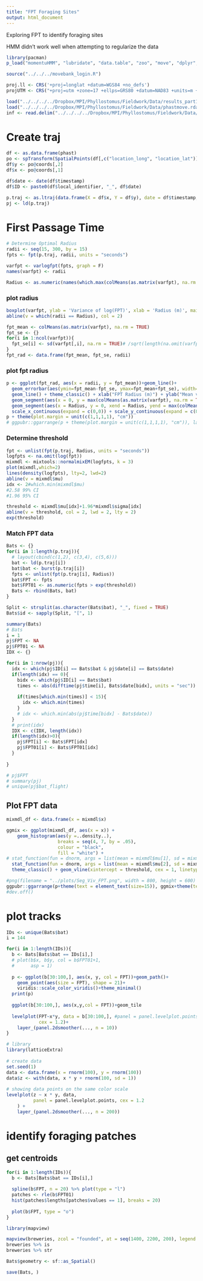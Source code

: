 ```yaml
---
title: "FPT Foraging Sites"
output: html_document
---
```


Exploring FPT to identify foraging sites

HMM didn't work well when attempting to regularize the data


```r
library(pacman)
p_load("momentuHMM", "lubridate", "data.table", "zoo", "move", "dplyr", "adehabitatLT")

source("../../../movebank_login.R")

proj.ll <- CRS('+proj=longlat +datum=WGS84 +no_defs')
projUTM <- CRS("+proj=utm +zone=17 +ellps=GRS80 +datum=NAD83 +units=m +no_defs")
```

```r
load("../../../../Dropbox/MPI/Phyllostomus/Fieldwork/Data/results_part1.rdata")
load("../../../../Dropbox/MPI/Phyllostomus/Fieldwork/Data/phastmove.rdata")
inf <- read.delim("../../../../Dropbox/MPI/Phyllostomus/Fieldwork/Data/Greater spear-nosed bat (Phyllostomus hastatus) in Bocas del Toro 2021-2022-reference-data.csv", header=T, sep=',', as.is=T)
```


# Create traj  
```r
df <- as.data.frame(phast)
po <- spTransform(SpatialPoints(df[,c("location_long", "location_lat")], proj4string=proj.ll), CRSobj=projUTM)
df$y <- po@coords[,2]
df$x <- po@coords[,1]

df$date <- date(df$timestamp)
df$ID <- paste0(df$local_identifier, "_", df$date)

p.traj <- as.ltraj(data.frame(X = df$x, Y = df$y), date = df$timestamp, id = factor(df$local_identifier), burst = df$ID)
pj <- ld(p.traj)

```

# First Passage Time

```r
# Determine Optimal Radius
radii <- seq(15, 300, by = 15)
fpts <- fpt(p.traj, radii, units = "seconds")

varfpt <- varlogfpt(fpts, graph = F)
names(varfpt) <- radii

Radius <- as.numeric(names(which.max(colMeans(as.matrix(varfpt), na.rm = TRUE))))

```

### plot radius
```r
boxplot(varfpt, ylab = 'Variance of log(FPT)', xlab = 'Radius (m)', main = paste0("Radius = ", Radius, " m"))
abline(v = which(radii == Radius), col = 2)
```


```r
fpt_mean <- colMeans(as.matrix(varfpt), na.rm = TRUE)
fpt_se <- {}
for(i in 1:ncol(varfpt)){
  fpt_se[i] <- sd(varfpt[,i], na.rm = TRUE)# /sqrt(length(na.omit(varfpt[,i])))
}
fpt_rad <- data.frame(fpt_mean, fpt_se, radii)
```

### plot fpt radius
```r
p <- ggplot(fpt_rad, aes(x = radii, y = fpt_mean))+geom_line()+ 
  geom_errorbar(aes(ymin=fpt_mean-fpt_se, ymax=fpt_mean+fpt_se), width=30, colour = "black") + 
  geom_line() + theme_classic() + xlab("FPT Radius (m)") + ylab("Mean variance (SD)") +
  geom_segment(aes(x = 0, y = max(colMeans(as.matrix(varfpt), na.rm = TRUE)), xend = Radius, yend = max(colMeans(as.matrix(varfpt), na.rm = TRUE))), linetype = "dashed") +
  geom_segment(aes(x = Radius, y = 0, xend = Radius, yend = max(colMeans(as.matrix(varfpt), na.rm = TRUE))), linetype = "dashed") +
  scale_x_continuous(expand = c(0,0)) + scale_y_continuous(expand = c(0,0)) 
p + theme(plot.margin = unit(c(1,1,1,1), "cm"))
# ggpubr::ggarrange(p + theme(plot.margin = unit(c(1,1,1,1), "cm")), labels = "A")
```

### Determine threshold
```r
fpt <- unlist(fpt(p.traj, Radius, units = "seconds"))
logfpts <- na.omit(log(fpt))
mixmdl <- mixtools::normalmixEM(logfpts, k = 3)
plot(mixmdl,which=2)
lines(density(logfpts), lty=2, lwd=2)
abline(v = mixmdl$mu)
idx <- 2#which.min(mixmdl$mu)
#2.58 99% CI
#1.96 95% CI

threshold <- mixmdl$mu[idx]+1.96*mixmdl$sigma[idx]
abline(v = threshold, col = 2, lwd = 2, lty = 2)
exp(threshold)
```

### Match FPT data
```r
Bats <- {}
for(i in 1:length(p.traj)){
  # layout(cbind(c(1,2), c(3,4), c(5,6)))
  bat <- ld(p.traj[i])
  bat$bat <- burst(p.traj[i])
  fpts <- unlist(fpt(p.traj[i], Radius))
  bat$FPT <- fpts
  bat$FPT01 <- as.numeric(fpts > exp(threshold))
  Bats <- rbind(Bats, bat)
}

Split <- strsplit(as.character(Bats$bat), "_", fixed = TRUE)
Bats$id <- sapply(Split, "[", 1)

summary(Bats)
# Bats
i = 1
pj$FPT <- NA
pj$FPT01 <- NA
IDX <- {}

for(i in 1:nrow(pj)){
  idx <- which(pj$ID[i] == Bats$bat & pj$date[i] == Bats$date)
  if(length(idx) == 0){
    bidx <- which(pj$ID[i] == Bats$bat)
    times <- abs(difftime(pj$time[i], Bats$date[bidx], units = "sec"))
    
    if(times[which.min(times)] < 15){
      idx <- which.min(times)
    }
    # idx <- which.min(abs(pj$time[bidx] - Bats$date))
  }
  # print(idx)
  IDX <- c(IDX, length(idx))
  if(length(idx)>0){
    pj$FPT[i] <- Bats$FPT[idx]
    pj$FPT01[i] <- Bats$FPT01[idx]  
  }
  
}

# pj$FPT
# summary(pj)
# unique(pj$bat_flight)
```


## Plot FPT data
```r

mixmdl_df <- data.frame(x = mixmdl$x)

ggmix <- ggplot(mixmdl_df, aes(x = x)) + 
    geom_histogram(aes(y =..density..),
                   breaks = seq(4, 7, by = .05), 
                   colour = "black", 
                   fill = "white") + 
# stat_function(fun = dnorm, args = list(mean = mixmdl$mu[1], sd = mixmdl$sigma[1]), col = 3)+
  stat_function(fun = dnorm, args = list(mean = mixmdl$mu[2], sd = mixmdl$sigma[2]), col = 2)+
  theme_classic() + geom_vline(xintercept = threshold, cex = 1, linetype = 2) + xlab("ln(FPT)")

#png(filename = "../plots/Seg_Viv_FPT.png", width = 800, height = 600)
ggpubr::ggarrange(p+theme(text = element_text(size=15)), ggmix+theme(text = element_text(size=15)), labels = c("A", "B"), ncol = 2, nrow = 1)
#dev.off()
```
# plot tracks
```r
IDs <- unique(Bats$bat)
i = 144

for(i in 1:length(IDs)){
  b <- Bats[Bats$bat == IDs[i],]
  # plot(b$x, b$y, col = b$FPT01+1, 
  #      asp = 1)
  
  p <- ggplot(b[30:100,], aes(x, y, col = FPT))+geom_path()+
    geom_point(aes(size = FPT), shape = 21)+
    viridis::scale_color_viridis()+theme_minimal()
  print(p)
  
  ggplot(b[30:100,], aes(x,y,col = FPT))+geom_tile
  
  levelplot(FPT~x*y, data = b[30:100,], #panel = panel.levelplot.points, 
            cex = 1.2)+  
    layer_(panel.2dsmoother(..., n = 10))
}

```

```r
# library
library(latticeExtra) 
 
# create data
set.seed(1) 
data <- data.frame(x = rnorm(100), y = rnorm(100)) 
data$z <- with(data, x * y + rnorm(100, sd = 1)) 
 
# showing data points on the same color scale 
levelplot(z ~ x * y, data, 
          panel = panel.levelplot.points, cex = 1.2
    ) + 
    layer_(panel.2dsmoother(..., n = 200))
```


# identify foraging patches
## get centroids
```r
for(i in 1:length(IDs)){
  b <- Bats[Bats$bat == IDs[i],]
  
  spline(b$FPT, n = 20) %>% plot(type = "l")
  patches <- rle(b$FPT01)
  hist(patches$lengths[patches$values == 1], breaks = 20)
  
  plot(b$FPT, type = "o")
}
```

```r
library(mapview)

mapview(breweries, zcol = "founded", at = seq(1400, 2200, 200), legend = TRUE)
breweries %>% is
breweries %>% str
```

```r
Bats$geometry <- sf::as_Spatial()
```


```r
save(Bats, )
```

